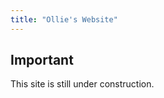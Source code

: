 ```yaml
---
title: "Ollie's Website"
---
```


:::{.callout-warning}
## Important

This site is still under construction.
:::

